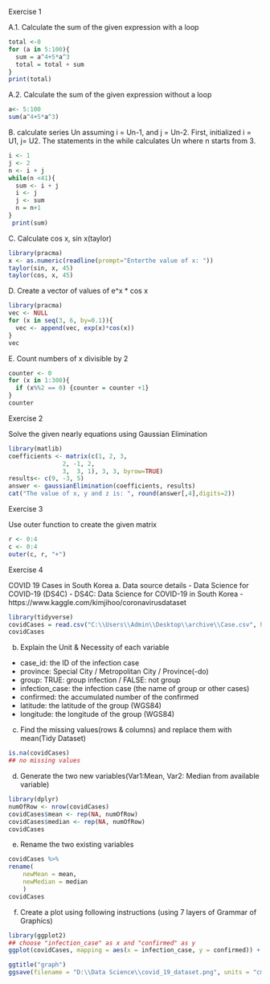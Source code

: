 Exercise 1 

A.1. Calculate the sum of the given expression with a loop 
```{r}
total <-0
for (a in 5:100){
  sum = a^4+5*a^3
  total = total + sum
}
print(total)

```

A.2. Calculate the sum of the given expression without a loop 
```{r}
a<- 5:100
sum(a^4+5*a^3)
```


B. calculate series Un assuming i = Un-1, and j = Un-2. First, initialized i = U1, j= U2. The statements in the while calculates Un where n starts from 3. 
```{r}
i <- 1 
j <- 2
n <- i + j
while(n <41){
  sum <- i + j 
  i <- j
  j <- sum
  n = n+1
}
 print(sum)

```


C. Calculate cos x, sin x(taylor)
```{r}
library(pracma)
x <- as.numeric(readline(prompt="Enterthe value of x: "))
taylor(sin, x, 45)
taylor(cos, x, 45)
```


D. Create a vector of values of e^x * cos x
```{r}
library(pracma)
vec <- NULL
for (x in seq(3, 6, by=0.1)){
  vec <- append(vec, exp(x)*cos(x))
}
vec
```


E. Count numbers of x divisible by 2 
```{r}
counter <- 0
for (x in 1:300){
  if (x%%2 == 0) {counter = counter +1}
}
counter
```
Exercise 2

Solve the given nearly equations using Gaussian Elimination 
```{r}
library(matlib)
coefficients <- matrix(c(1, 2, 3,
               2, -1, 2,
               3,  3, 1), 3, 3, byrow=TRUE)
results<- c(9, -3, 5)
answer <- gaussianElimination(coefficients, results)
cat("The value of x, y and z is: ", round(answer[,4],digits=2))

```

Exercise 3

Use outer function to create the given matrix 
```{r}
r <- 0:4
c <- 0:4
outer(c, r, "+")
```

Exercise 4

COVID 19 Cases in South Korea
a. Data source details 
- Data Science for COVID-19 (DS4C)
- DS4C: Data Science for COVID-19 in South Korea
- https://www.kaggle.com/kimjihoo/coronavirusdataset

```{r}
library(tidyverse)
covidCases = read.csv("C:\\Users\\Admin\\Desktop\\archive\\Case.csv", header = TRUE)
covidCases
```


b. Explain the Unit & Necessity of each variable
- case_id: the ID of the infection case
- province: Special City / Metropolitan City / Province(-do)
- group: TRUE: group infection / FALSE: not group
- infection_case: the infection case (the name of group or other cases)
- confirmed: the accumulated number of the confirmed
- latitude: the latitude of the group (WGS84)
- longitude: the longitude of the group (WGS84)

c. Find the missing values(rows & columns) and replace them with mean(Tidy Dataset)
```{r}
is.na(covidCases)
## no missing values
```


d. Generate the two new variables(Var1:Mean, Var2: Median from available variable)
```{r}
library(dplyr)
numOfRow <- nrow(covidCases)
covidCases$mean <- rep(NA, numOfRow)
covidCases$median <- rep(NA, numOfRow)
covidCases
```

e. Rename the two existing variables

```{r}
covidCases %>%
rename(
    newMean = mean,
    newMedian = median
    )
covidCases
```

f. Create a plot using following instructions (using 7 layers of Grammar of Graphics)
```{r}
library(ggplot2)
## choose "infection_case" as x and "confirmed" as y
ggplot(covidCases, mapping = aes(x = infection_case, y = confirmed)) + geom_point(size=5, color= "red", alpha = 1/5) + facet_grid(rows = vars(confirmed)) + coord_cartesian() + geom_smooth() + xlab("infection_case") + ylab("comfirmed")

ggtitle("graph")
ggsave(filename = "D:\\Data Science\\covid_19_dataset.png", units = "cm", width = 25, height = 25)
```









































